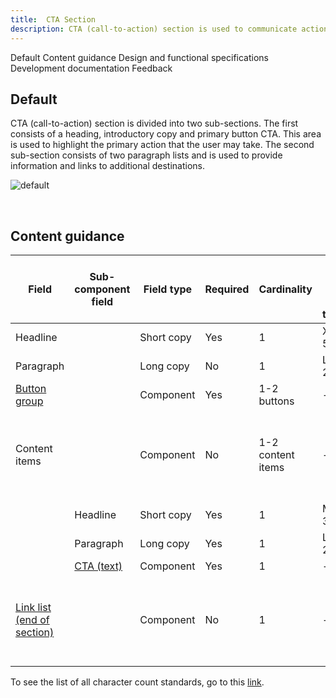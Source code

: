 ```yaml
---
title:  CTA Section
description: CTA (call-to-action) section is used to communicate actions that users can take at key points in your narrative, such as at the bottom of an important section or page where the user is ready to progress to subsequent stages in the journey.
---
```



<ComponentDescription name="CTA section" type="layout" />

<AnchorLinks>

<AnchorLink>Default</AnchorLink>
<AnchorLink>Content guidance</AnchorLink>
<AnchorLink>Design and functional specifications</AnchorLink>
<AnchorLink>Development documentation</AnchorLink>
<AnchorLink>Feedback</AnchorLink>

</AnchorLinks>

## Default
CTA (call-to-action) section is divided into two sub-sections. The first consists of a heading, introductory copy and primary button CTA. This area is used to highlight the primary action that the user may take. The second sub-section consists of two paragraph lists and is used to provide information and links to additional destinations.

![default](../..//images/pattern/cta-section/cta-section.jpg)

<br />

## Content guidance

| Field | Sub-component <br/>field | Field type | Required   | Cardinality | Max character size <br/>(English / translated) | Notes |
| -------- | --------- | --------- | ---------- | ---------- | ----------| ----------|
| Headline | | Short copy | Yes | 1 | XXS (40 / 55)| - |
| Paragraph | | Long copy | No | 1 | L (150 / 200)| - |
| [Button group](https://www.ibm.com/standards/web/carbon-for-ibm-dotcom/components/button-group) | | Component | Yes | 1-2 buttons | - | - |
| Content items | | Component | No | 1-2 content items | - | You can choose either Content items or the Link list component |
| | Headline | Short copy | Yes | 1 | Micro (20 / 32) | - |
| | Paragraph | Long copy | Yes | 1 | L (150 / 200) | - |
| | [CTA (text)](https://www.ibm.com/standards/web/carbon-for-ibm-dotcom/components/cta/#text) | Component | Yes | 1 | - | - |
| [Link list (end of section)](https://www.ibm.com/standards/web/carbon-for-ibm-dotcom/components/link-list/#end-of-section) | | Component | No | 1 | - | You can choose either Content items or the Link list component |

To see the list of all character count standards, go to this <a href="https://github.com/carbon-design-system/carbon-for-ibm-dotcom-website/wiki/Character-count-standards" target="_blank" rel="noreferrer">link</a>.

<ComponentFooter name="CTA section" designLink="https://ibm.box.com/s/yz1uixuxjf7lge5yvrup3yb3owj70071" type="layout" />
